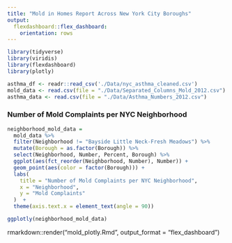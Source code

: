 ```yaml
---
title: "Mold in Homes Report Across New York City Boroughs"
output:
  flexdashboard::flex_dashboard:
    orientation: rows
---
```


```r
library(tidyverse)
library(viridis)
library(flexdashboard)
library(plotly)

asthma_df <- readr::read_csv('./Data/nyc_asthma_cleaned.csv')
mold_data <- read.csv(file = "./Data/Separated_Columns_Mold_2012.csv")
asthma_data <- read.csv(file = "./Data/Asthma_Numbers_2012.csv")
```

### Number of Mold Complaints per NYC Neighborhood

```r
neighborhood_mold_data = 
  mold_data %>%
  filter(Neighborhood != "Bayside Little Neck-Fresh Meadows") %>% 
  mutate(Borough = as.factor(Borough)) %>% 
  select(Neighborhood, Number, Percent, Borough) %>%
  ggplot(aes(fct_reorder(Neighborhood, Number), Number)) +
  geom_point(aes(color = factor(Borough))) +
  labs(
    title = "Number of Mold Complaints per NYC Neighborhood",
    x = "Neighborhood",
    y = "Mold Complaints"
  )  +
  theme(axis.text.x = element_text(angle = 90)) 

ggplotly(neighborhood_mold_data)
```

rmarkdown::render("mold_plotly.Rmd", output_format = "flex_dashboard")